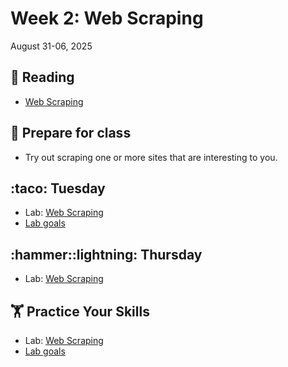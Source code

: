 # Week 2: Web Scraping



August 31-06, 2025

## 📖 Reading

- [Web Scraping](https://srvanderplas.github.io/stat-computing-r-python/part-advanced-topics/03-web-scraping.html)


## 🥣 Prepare for class

- Try out scraping one or more sites that are interesting to you.


## :taco: Tuesday

- Lab: [Web Scraping](../assignment-repos/01-web-scraping/index.qmd)
- [Lab goals](../assignment-repos/01-web-scraping/tilt.qmd)


## :hammer::lightning: Thursday

- Lab: [Web Scraping](../assignment-repos/01-web-scraping/index.qmd)


##  🏋 Practice Your Skills

- Lab: [Web Scraping](../assignment-repos/01-web-scraping/index.qmd)
- [Lab goals](../assignment-repos/01-web-scraping/tilt.qmd)

